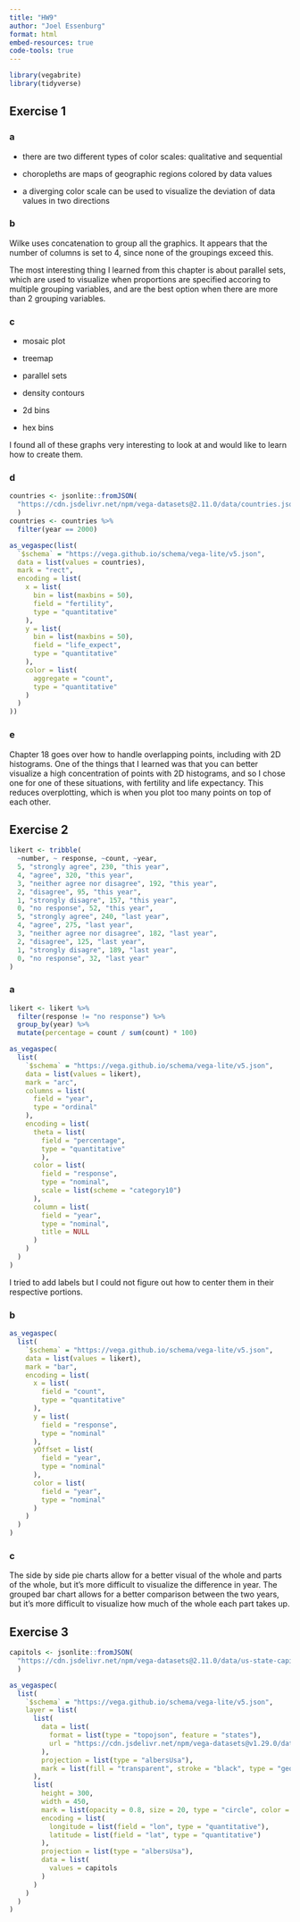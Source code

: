 ```yaml
---
title: "HW9"
author: "Joel Essenburg"
format: html
embed-resources: true
code-tools: true
---
```


```r
library(vegabrite)
library(tidyverse)
```

## Exercise 1

### a

- there are two different types of color scales: qualitative and sequential

- choropleths are maps of geographic regions colored by data values

- a diverging color scale can be used to visualize the deviation of data values in two directions

### b

Wilke uses concatenation to group all the graphics. It appears that the number of columns is set to 4, since none of the groupings exceed this. 

The most interesting thing I learned from this chapter is about parallel sets, which are used to visualize when proportions are specified accoring to multiple grouping variables, and are the best option when there are more than 2 grouping variables.

### c

- mosaic plot

- treemap

- parallel sets

- density contours

- 2d bins

- hex bins

I found all of these graphs very interesting to look at and would like to learn how to create them. 

### d

```r
countries <- jsonlite::fromJSON(
  "https://cdn.jsdelivr.net/npm/vega-datasets@2.11.0/data/countries.json"
  )
countries <- countries %>% 
  filter(year == 2000)
```

```r
as_vegaspec(list(
  `$schema` = "https://vega.github.io/schema/vega-lite/v5.json",
  data = list(values = countries),
  mark = "rect",
  encoding = list(
    x = list(
      bin = list(maxbins = 50),
      field = "fertility",
      type = "quantitative"
    ),
    y = list(
      bin = list(maxbins = 50),
      field = "life_expect",
      type = "quantitative"
    ),
    color = list(
      aggregate = "count",
      type = "quantitative"
    )
  )
))
```

### e

Chapter 18 goes over how to handle overlapping points, including with 2D histograms. One of the things that I learned was that you can better visualize a high concentration of points with 2D histograms, and so I chose one for one of these situations, with fertility and life expectancy. This reduces overplotting, which is when you plot too many points on top of each other. 

## Exercise 2

```r
likert <- tribble(
  ~number, ~ response, ~count, ~year,
  5, "strongly agree", 230, "this year",
  4, "agree", 320, "this year",
  3, "neither agree nor disagree", 192, "this year",
  2, "disagree", 95, "this year",
  1, "strongly disagre", 157, "this year",
  0, "no response", 52, "this year",
  5, "strongly agree", 240, "last year",
  4, "agree", 275, "last year",
  3, "neither agree nor disagree", 182, "last year",
  2, "disagree", 125, "last year",
  1, "strongly disagre", 189, "last year",
  0, "no response", 32, "last year"
)
```

### a

```r
likert <- likert %>%
  filter(response != "no response") %>%
  group_by(year) %>%
  mutate(percentage = count / sum(count) * 100)
```

```r
as_vegaspec(
  list(
    `$schema` = "https://vega.github.io/schema/vega-lite/v5.json",
    data = list(values = likert),
    mark = "arc",
    columns = list(
      field = "year",
      type = "ordinal"
    ),
    encoding = list(
      theta = list(
        field = "percentage", 
        type = "quantitative"
        ),
      color = list(
        field = "response", 
        type = "nominal", 
        scale = list(scheme = "category10")
      ),
      column = list(
        field = "year",
        type = "nominal",
        title = NULL
      )
    )
  )
)
```

I tried to add labels but I could not figure out how to center them in their respective portions.

### b

```r
as_vegaspec(
  list(
    `$schema` = "https://vega.github.io/schema/vega-lite/v5.json",
    data = list(values = likert),
    mark = "bar",
    encoding = list(
      x = list(
        field = "count", 
        type = "quantitative"
      ),
      y = list(
        field = "response", 
        type = "nominal" 
      ),
      yOffset = list(
        field = "year",
        type = "nominal"
      ),
      color = list(
        field = "year", 
        type = "nominal"
      )
    )
  )
)
```

### c

The side by side pie charts allow for a better visual of the whole and parts of the whole, but it's more difficult to visualize the difference in year. The grouped bar chart allows for a better comparison between the two years, but it's more difficult to visualize how much of the whole each part takes up. 

## Exercise 3

```r
capitols <- jsonlite::fromJSON(
  "https://cdn.jsdelivr.net/npm/vega-datasets@2.11.0/data/us-state-capitals.json"
  )
```


```r
as_vegaspec(
  list(
    `$schema` = "https://vega.github.io/schema/vega-lite/v5.json",
    layer = list(
      list(
        data = list(
          format = list(type = "topojson", feature = "states"),
          url = "https://cdn.jsdelivr.net/npm/vega-datasets@v1.29.0/data/us-10m.json"
        ),
        projection = list(type = "albersUsa"),
        mark = list(fill = "transparent", stroke = "black", type = "geoshape")
      ),
      list(
        height = 300,
        width = 450,
        mark = list(opacity = 0.8, size = 20, type = "circle", color = "red"),
        encoding = list(
          longitude = list(field = "lon", type = "quantitative"),
          latitude = list(field = "lat", type = "quantitative")
        ),
        projection = list(type = "albersUsa"),
        data = list(
          values = capitols
        )
      )
    )
  )
)
```








